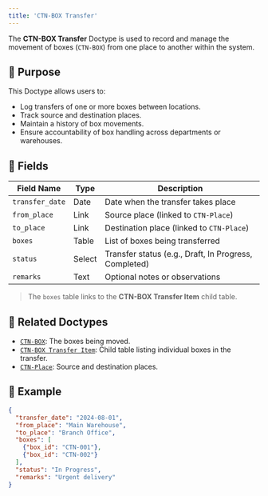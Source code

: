 ```yaml
---
title: 'CTN-BOX Transfer'
---
```



The **CTN-BOX Transfer** Doctype is used to record and manage the movement of boxes (`CTN-BOX`) from one place to another within the system.

## 🚚 Purpose

This Doctype allows users to:

- Log transfers of one or more boxes between locations.
- Track source and destination places.
- Maintain a history of box movements.
- Ensure accountability of box handling across departments or warehouses.

## 🧩 Fields

| Field Name        | Type        | Description                                          |
|------------------|-------------|------------------------------------------------------|
| `transfer_date`  | Date        | Date when the transfer takes place                  |
| `from_place`     | Link        | Source place (linked to `CTN-Place`)                |
| `to_place`       | Link        | Destination place (linked to `CTN-Place`)           |
| `boxes`          | Table       | List of boxes being transferred                     |
| `status`         | Select      | Transfer status (e.g., Draft, In Progress, Completed) |
| `remarks`        | Text        | Optional notes or observations                      |

> The `boxes` table links to the **CTN-BOX Transfer Item** child table.

## 🔗 Related Doctypes

- [`CTN-BOX`](/CTN-BOX/doctype/CTN-BOX): The boxes being moved.
- [`CTN-BOX Transfer Item`](/CTN-BOX/doctype/CTN-BOX-Transfer-Item): Child table listing individual boxes in the transfer.
- [`CTN-Place`](/CTN-BOX/doctype/CTN-Place): Source and destination places.

## 📘 Example

```json
{
  "transfer_date": "2024-08-01",
  "from_place": "Main Warehouse",
  "to_place": "Branch Office",
  "boxes": [
    {"box_id": "CTN-001"},
    {"box_id": "CTN-002"}
  ],
  "status": "In Progress",
  "remarks": "Urgent delivery"
}
